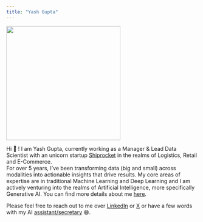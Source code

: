 ```yaml
---
title: "Yash Gupta"
---
```

:::{.text-center}
![](assets/profile_pic.jpeg){width="300" align=center}
:::

Hi 👋 ! I am Yash Gupta, currently working as a Manager & Lead Data Scientist with an unicorn startup [Shiprocket](https://www.shiprocket.in/) in the realms of Logistics, Retail and E-Commerce.   
For over 5 years, I've been transforming data (big and small) across modalities into actionable insights that drive results. My core areas of expertise are in traditional Machine Learning and Deep Learning and I am actively venturing into the realms of Artificial Intelligence, more specifically Generative AI. You can find more details about me [here](about.html).

Please feel free to reach out to me over [LinkedIn](https://www.linkedin.com/in/boi-doingthings/) or [X](https://twitter.com/boi_doingthings) or have a few words with my AI [assistant/secretary](https://hf.co/chat/assistant/66094d23a258db9f29b6c7eb) 😄.
